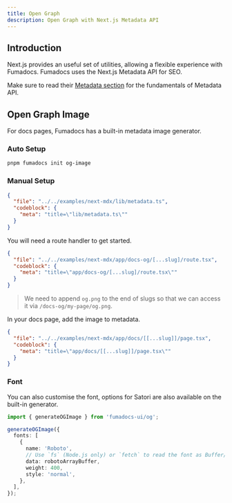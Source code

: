 ```yaml
---
title: Open Graph
description: Open Graph with Next.js Metadata API
---
```


## Introduction

Next.js provides an useful set of utilities, allowing a flexible experience with Fumadocs.
Fumadocs uses the Next.js Metadata API for SEO.

Make sure to read their [Metadata section](https://nextjs.org/docs/app/building-your-application/optimizing/metadata) for the fundamentals of Metadata API.

## Open Graph Image

For docs pages, Fumadocs has a built-in metadata image generator.

### Auto Setup

```bash
pnpm fumadocs init og-image
```

### Manual Setup

```json doc-gen:file
{
  "file": "../../examples/next-mdx/lib/metadata.ts",
  "codeblock": {
    "meta": "title=\"lib/metadata.ts\""
  }
}
```

You will need a route handler to get started.

```json doc-gen:file
{
  "file": "../../examples/next-mdx/app/docs-og/[...slug]/route.tsx",
  "codeblock": {
    "meta": "title=\"app/docs-og/[...slug]/route.tsx\""
  }
}
```

> We need to append `og.png` to the end of slugs so that we can access it via `/docs-og/my-page/og.png`.

In your docs page, add the image to metadata.

```json doc-gen:file
{
  "file": "../../examples/next-mdx/app/docs/[[...slug]]/page.tsx",
  "codeblock": {
    "meta": "title=\"app/docs/[[...slug]]/page.tsx\""
  }
}
```

### Font

You can also customise the font, options for Satori are also available on the built-in generator.

```ts
import { generateOGImage } from 'fumadocs-ui/og';

generateOGImage({
  fonts: [
    {
      name: 'Roboto',
      // Use `fs` (Node.js only) or `fetch` to read the font as Buffer/ArrayBuffer and provide `data` here.
      data: robotoArrayBuffer,
      weight: 400,
      style: 'normal',
    },
  ],
});
```

